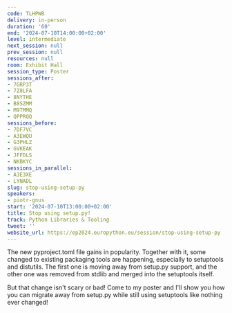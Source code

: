 ```yaml
---
code: TLHPWB
delivery: in-person
duration: '60'
end: '2024-07-10T14:00:00+02:00'
level: intermediate
next_session: null
prev_session: null
resources: null
room: Exhibit Hall
session_type: Poster
sessions_after:
- 7GRP3T
- 7Z8LFA
- 8NYTHE
- B8SZMM
- M9TMMQ
- QPPRQQ
sessions_before:
- 7DF7VC
- A3EWQU
- G3PHLZ
- GVKEAK
- JFFDLS
- NKBKYC
sessions_in_parallel:
- A3E3XE
- LYNADL
slug: stop-using-setup-py
speakers:
- piotr-gnus
start: '2024-07-10T13:00:00+02:00'
title: Stop using setup.py!
track: Python Libraries & Tooling
tweet: ''
website_url: https://ep2024.europython.eu/session/stop-using-setup-py
---
```


The new pyproject.toml file gains in popularity. Together with it, some changed to existing packaging tools are happening, especially to setuptools and distutils. The first one is moving away from setup.py support, and the other one was removed from stdlib and merged into the setuptools itself.

But that change isn't scary or bad! Come to my poster and I'll show you how you can migrate away from setup.py while still using setuptools like nothing ever changed!
